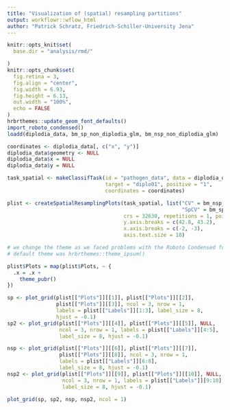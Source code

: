 ```yaml
---
title: "Visualization of (spatial) resampling partitions"
output: workflowr::wflow_html
author: "Patrick Schratz, Friedrich-Schiller-University Jena"
---
```


```r
knitr::opts_knit$set(
  base.dir = "analysis/rmd/"

)
knitr::opts_chunk$set(
  fig.retina = 3,
  fig.align = "center",
  fig.width = 6.93,
  fig.height = 6.13,
  out.width = "100%",
  echo = FALSE
)
hrbrthemes::update_geom_font_defaults()
import_roboto_condensed()
loadd(diplodia_data, bm_sp_non_diplodia_glm, bm_nsp_non_diplodia_glm)
```


```r
coordinates <- diplodia_data[, c("x", "y")]
diplodia_data$geometry <- NULL
diplodia_data$x = NULL
diplodia_data$y = NULL

task_spatial <- makeClassifTask(id = "pathogen_data", data = diplodia_data,
                                target = "diplo01", positive = "1",
                                coordinates = coordinates)

plist <- createSpatialResamplingPlots(task_spatial, list("CV" = bm_nsp_non_diplodia_glm$results$diplodia$classif.binomial,
                                                         "SpCV" = bm_sp_non_diplodia_glm$results$diplodia$classif.binomial),
                                      crs = 32630, repetitions = 1, point.size = 0.4,
                                      y.axis.breaks = c(42.8, 43.2),
                                      x.axis.breaks = c(-2, -3),
                                      axis.text.size = 18)

# we change the theme as we faced problems with the Roboto Condensed font on CentOS
# default theme was hrbrthemes::theme_ipsum()

plist$Plots = map(plist$Plots, ~ {
  .x = .x +
    theme_pubr()
})

sp <- plot_grid(plist[["Plots"]][[1]], plist[["Plots"]][[2]],
                plist[["Plots"]][[3]], ncol = 3, nrow = 1,
                labels = plist[["Labels"]][1:3], label_size = 8,
                hjust = -0.1)
sp2 <- plot_grid(plist[["Plots"]][[4]], plist[["Plots"]][[5]], NULL,
                 ncol = 3, nrow = 1, labels = plist[["Labels"]][4:5],
                 label_size = 8, hjust = -0.1)

nsp <- plot_grid(plist[["Plots"]][[6]], plist[["Plots"]][[7]],
                 plist[["Plots"]][[8]], ncol = 3, nrow = 1,
                 labels = plist[["Labels"]][6:8],
                 label_size = 8, hjust = -0.1)
nsp2 <- plot_grid(plist[["Plots"]][[9]], plist[["Plots"]][[10]], NULL,
                  ncol = 3, nrow = 1, labels = plist[["Labels"]][9:10],
                  label_size = 8, hjust = -0.1)
```

```r
plot_grid(sp, sp2, nsp, nsp2, ncol = 1)
```
